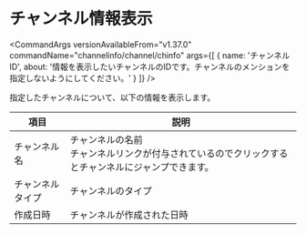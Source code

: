
# チャンネル情報表示

<CommandArgs
  versionAvailableFrom="v1.37.0"
  commandName="channelinfo/channel/chinfo"
  args={[
    {
      name: 'チャンネルID',
      about:
        '情報を表示したいチャンネルのIDです。チャンネルのメンションを指定しないようにしてください。'
    }
  ]}
/>

指定したチャンネルについて、以下の情報を表示します。

| 項目             | 説明                                                   |
| ---------------- | ------------------------------------------------------ |
| チャンネル名     | チャンネルの名前 <br/> チャンネルリンクが付与されているのでクリックするとチャンネルにジャンプできます。                                      |
| チャンネルタイプ | チャンネルのタイプ                                     |
| 作成日時 | チャンネルが作成された日時 |
